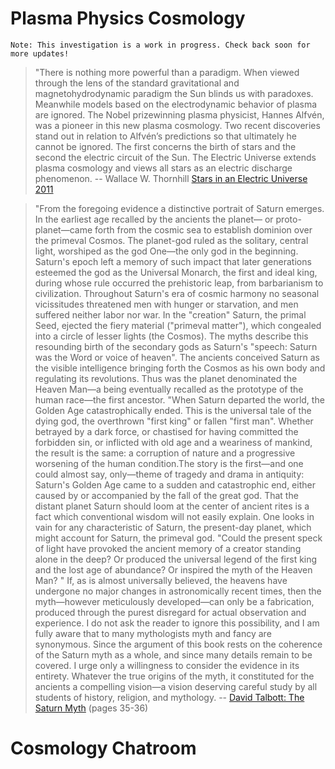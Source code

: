 
# Plasma Physics Cosmology

```
Note: This investigation is a work in progress. Check back soon for more updates!
```


> "There is nothing more powerful than a paradigm. When viewed through the lens of the standard gravitational and
> magnetohydrodynamic paradigm the Sun blinds us with paradoxes. Meanwhile models based on
> the electrodynamic behavior of plasma are ignored. The Nobel prizewinning plasma physicist, Hannes Alfvén,
> was a pioneer in this new plasma cosmology. Two recent discoveries stand out in relation to Alfvén’s predictions so
> that
> ultimately he cannot be ignored. The first concerns the birth of stars and the second the electric
> circuit of the Sun. The Electric Universe extends plasma cosmology and views all stars as an electric discharge
> phenomenon.
> -- Wallace W. Thornhill
> [Stars in an Electric Universe 2011](https://www.thunderbolts.info/wp/2016/12/03/wal-thornhill-stars-in-an-electric-universe-%C2%94-npaeu-2011/)

> "From the foregoing evidence a distinctive portrait of Saturn emerges.
> In the earliest age recalled by the ancients the planet— or proto-planet—came forth from the cosmic sea to establish
> dominion over the primeval Cosmos.
> The planet-god ruled as the solitary, central light, worshiped as the god One—the only god in the beginning.
> Saturn's epoch left a memory of such impact that later generations esteemed the god as the Universal Monarch, the
> first
> and ideal king, during whose rule occurred the prehistoric leap, from barbarianism to civilization.
> Throughout Saturn's era of cosmic harmony no seasonal vicissitudes threatened men with hunger or starvation, and men
> suffered neither labor nor war.
> In the "creation" Saturn, the primal Seed, ejected the fiery material ("primeval matter"), which congealed into a
> circle
> of lesser lights (the Cosmos). The myths describe this resounding birth of the secondary gods as Saturn's "speech:
> Saturn was the Word or voice of heaven".
> The ancients conceived Saturn as the visible intelligence bringing forth the Cosmos as his own body and regulating its
> revolutions. Thus was the planet denominated the Heaven Man—a being eventually recalled as the prototype of the human
> race—the first ancestor.
> "When Saturn departed the world, the Golden Age catastrophically ended. This is the universal tale of the dying god,
> the
> overthrown "first king" or fallen "first man".
> Whether betrayed by a dark force, or chastised for having committed the forbidden sin, or inflicted with old age and a
> weariness of mankind, the result is the same: a corruption of nature and a progressive worsening of the human
> condition.The story is the first—and one could almost say, only—theme of tragedy and drama in antiquity: Saturn's Golden Age
> came
> to a sudden and catastrophic end, either caused by or accompanied by the fall of the great god.
> That the distant planet Saturn should loom at the center of ancient rites is a fact which conventional wisdom will not
> easily explain. One looks in vain for any characteristic of Saturn, the present-day planet, which might account for
> Saturn, the primeval god. "Could the present speck of light have provoked the ancient memory of a creator standing
> alone
> in the deep? Or produced the universal legend of the first king and the lost age of abundance? Or inspired the myth of
> the Heaven Man? "
> If, as is almost universally believed, the heavens have undergone no major changes in astronomically recent times,
> then
> the myth—however meticulously developed—can only be a fabrication, produced through the purest disregard for actual
> observation and experience. I do not ask the reader to ignore this possibility, and I am fully aware that to many
> mythologists myth and fancy are synonymous. Since the argument of this book rests on the coherence of the Saturn myth
> as
> a whole, and since many details remain to be covered. I urge only a willingness to consider the evidence in its
> entirety. Whatever the true origins of the myth, it constituted for the ancients a compelling vision—a vision
> deserving
> careful study by all students of history, religion, and mythology.
> -- [David Talbott: The Saturn Myth](https://www.amazon.com/Saturn-Myth-David-Talbott/dp/1979835489) (pages 35-36)


# Cosmology Chatroom

<ChatRoom channel="cosmology" title="Cosmology Chatroom"/>
